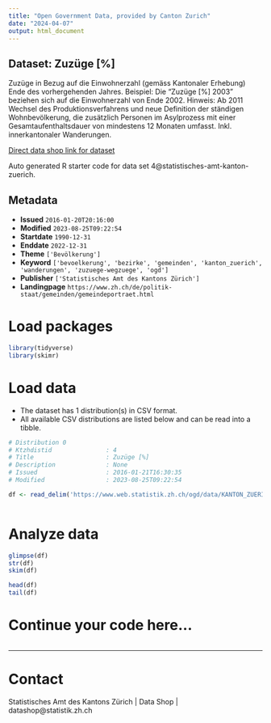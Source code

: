 ```yaml
---
title: "Open Government Data, provided by Canton Zurich"
date: "2024-04-07"
output: html_document
---
```


## Dataset: Zuzüge [%]

Zuzüge in Bezug auf die Einwohnerzahl (gemäss Kantonaler Erhebung) Ende des vorhergehenden Jahres. Beispiel: Die "Zuzüge [%] 2003" beziehen sich auf die Einwohnerzahl von Ende 2002. Hinweis: Ab 2011 Wechsel des Produktionsverfahrens und neue Definition der ständigen Wohnbevölkerung, die zusätzlich Personen im Asylprozess mit einer Gesamtaufenthaltsdauer von mindestens 12 Monaten umfasst. Inkl. innerkantonaler Wanderungen.

[Direct data shop link for dataset](https://www.zh.ch/de/politik-staat/statistik-daten/datenkatalog.html#/datasets/4@statistisches-amt-kanton-zuerich)

Auto generated R starter code for data set 4@statistisches-amt-kanton-zuerich.

## Metadata

- **Issued** `2016-01-20T20:16:00`
- **Modified** `2023-08-25T09:22:54`
- **Startdate** `1990-12-31`
- **Enddate** `2022-12-31`
- **Theme** `['Bevölkerung']`
- **Keyword** `['bevoelkerung', 'bezirke', 'gemeinden', 'kanton_zuerich', 'wanderungen', 'zuzuege-wegzuege', 'ogd']`
- **Publisher** `['Statistisches Amt des Kantons Zürich']`
- **Landingpage** `https://www.zh.ch/de/politik-staat/gemeinden/gemeindeportraet.html`


# Load packages

```r

library(tidyverse)
library(skimr)

```

# Load data

-   The dataset has 1 distribution(s) in CSV format.
-   All available CSV distributions are listed below and can be read into a tibble.

```r

# Distribution 0
# Ktzhdistid               : 4
# Title                    : Zuzüge [%]
# Description              : None
# Issued                   : 2016-01-21T16:30:35
# Modified                 : 2023-08-25T09:22:54

df <- read_delim('https://www.web.statistik.zh.ch/ogd/data/KANTON_ZUERICH_255.csv')



```

# Analyze data

```r

glimpse(df)
str(df)
skim(df)

head(df)
tail(df)

```

# Continue your code here...

```r

```

------------------------------------------------------------------------

# Contact

Statistisches Amt des Kantons Zürich | Data Shop | datashop@statistik.zh.ch
